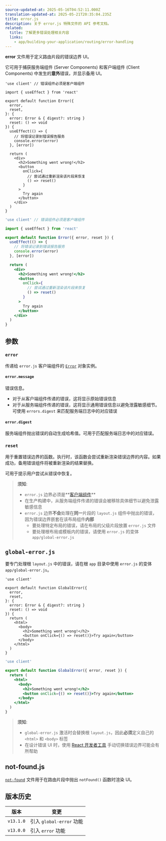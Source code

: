 ```yaml
---
source-updated-at: 2025-05-16T04:52:11.000Z
translation-updated-at: 2025-05-21T20:35:04.235Z
title: error.js
description: 关于 error.js 特殊文件的 API 参考文档。
related:
  title: 了解更多错误处理相关内容
  links:
    - app/building-your-application/routing/error-handling
---
```


**error** 文件用于定义路由片段的错误边界 UI。

它可用于捕获服务端组件 (Server Components) 和客户端组件 (Client Components) 中发生的**意外**错误，并显示备用 UI。

```tsx filename="app/dashboard/error.tsx" switcher
'use client' // 错误组件必须是客户端组件

import { useEffect } from 'react'

export default function Error({
  error,
  reset,
}: {
  error: Error & { digest?: string }
  reset: () => void
}) {
  useEffect(() => {
    // 将错误记录到错误报告服务
    console.error(error)
  }, [error])

  return (
    <div>
      <h2>Something went wrong!</h2>
      <button
        onClick={
          // 尝试通过重新渲染该片段来恢复
          () => reset()
        }
      >
        Try again
      </button>
    </div>
  )
}
```

```jsx filename="app/dashboard/error.js" switcher
'use client' // 错误组件必须是客户端组件

import { useEffect } from 'react'

export default function Error({ error, reset }) {
  useEffect(() => {
    // 将错误记录到错误报告服务
    console.error(error)
  }, [error])

  return (
    <div>
      <h2>Something went wrong!</h2>
      <button
        onClick={
          // 尝试通过重新渲染该片段来恢复
          () => reset()
        }
      >
        Try again
      </button>
    </div>
  )
}
```

## 参数

### `error`

传递给 `error.js` 客户端组件的 [`Error`](https://developer.mozilla.org/docs/Web/JavaScript/Reference/Global_Objects/Error) 对象实例。

#### `error.message`

错误信息。

- 对于从客户端组件传递的错误，这将显示原始错误信息
- 对于从服务端组件传递的错误，这将显示通用错误信息以避免泄露敏感细节。可使用 `errors.digest` 来匹配服务端日志中的对应错误

#### `error.digest`

服务端组件抛出错误的自动生成哈希值。可用于匹配服务端日志中的对应错误。

### `reset`

用于重置错误边界的函数。执行时，该函数会尝试重新渲染错误边界的内容。如果成功，备用错误组件将被重新渲染的结果替换。

可用于提示用户尝试从错误中恢复。

> **须知**:
>
> - `error.js` 边界必须是**[客户端组件](/docs/app/building-your-application/rendering/client-components)**
> - 在生产构建中，从服务端组件传递的错误会被移除具体细节以避免泄露敏感信息
> - `error.js` 边界**不会**处理在**同一**片段的 `layout.js` 组件中抛出的错误，因为错误边界嵌套在该布局组件**内部**
>   - 要处理特定布局的错误，请在布局的父级片段放置 `error.js` 文件
>   - 要处理根布局或模板内的错误，请使用 `error.js` 的变体 `app/global-error.js`

## `global-error.js`

要专门处理根 `layout.js` 中的错误，请在根 `app` 目录中使用 `error.js` 的变体 `app/global-error.js`。

```tsx filename="app/global-error.tsx" switcher
'use client'

export default function GlobalError({
  error,
  reset,
}: {
  error: Error & { digest?: string }
  reset: () => void
}) {
  return (
    <html>
      <body>
        <h2>Something went wrong!</h2>
        <button onClick={() => reset()}>Try again</button>
      </body>
    </html>
  )
}
```

```jsx filename="app/global-error.js" switcher
'use client'

export default function GlobalError({ error, reset }) {
  return (
    <html>
      <body>
        <h2>Something went wrong!</h2>
        <button onClick={() => reset()}>Try again</button>
      </body>
    </html>
  )
}
```

> **须知**:
>
> - `global-error.js` 激活时会替换根 `layout.js`，因此**必须**定义自己的 `<html>` 和 `<body>` 标签
> - 在设计错误 UI 时，使用 [React 开发者工具](https://react.dev/learn/react-developer-tools) 手动切换错误边界可能会有所帮助

## not-found.js

[`not-found`](https://nextjs.org/docs/app/api-reference/file-conventions/not-found) 文件用于在路由片段中抛出 `notFound()` 函数时渲染 UI。

## 版本历史

| 版本      | 变更                      |
| --------- | ------------------------ |
| `v13.1.0` | 引入 `global-error` 功能 |
| `v13.0.0` | 引入 `error` 功能        |